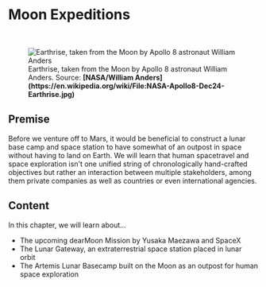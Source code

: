 
# Moon Expeditions

<ReadingTime duration="1" />
<AudioPlayer ident="moon/introduction" />

<br/>
<figure>
<Image src={require(".//../../resources/images/moon.png")} alt="Earthrise, taken from the Moon by Apollo 8 astronaut William Anders" />
<figcaption style={{ color: "rgb(156, 156, 156)", fontSize: "14px", marginTop: "2px" }}>Earthrise, taken from the Moon by Apollo 8 astronaut William Anders. Source: <strong>[NASA/William Anders](https://en.wikipedia.org/wiki/File:NASA-Apollo8-Dec24-Earthrise.jpg)</strong></figcaption>
</figure>

## Premise
Before we venture off to Mars, it would be beneficial to construct a lunar base camp and space station to have somewhat of an outpost in space without having to land on Earth. We will learn that human spacetravel and space exploration isn't one unified string of chronologically hand-crafted objectives but rather an interaction between multiple stakeholders, among them private companies as well as countries or even international agencies.

## Content
In this chapter, we will learn about...

- The upcoming dearMoon Mission by Yusaka Maezawa and SpaceX
- The Lunar Gateway, an extraterrestrial space station placed in lunar orbit
- The Artemis Lunar Basecamp built on the Moon as an outpost for human space exploration

<SaveArticleSection article="moon-introduction"/>
